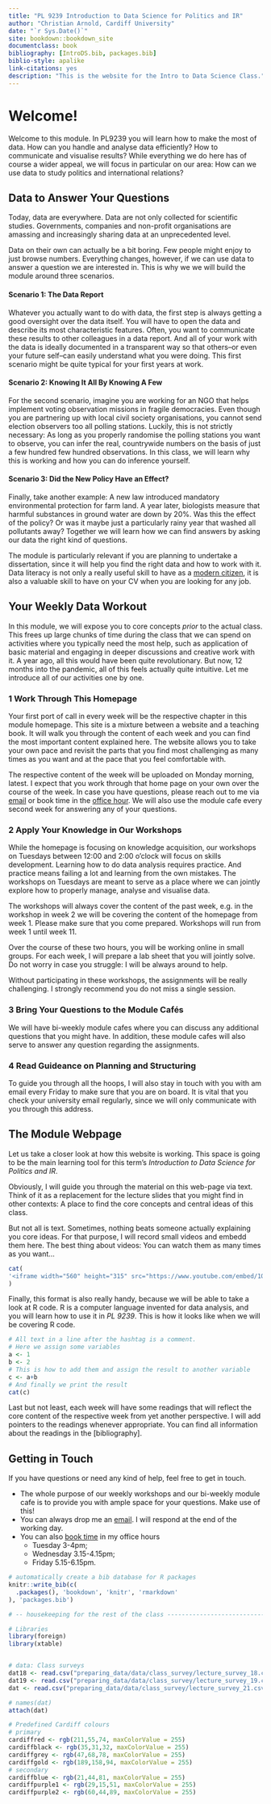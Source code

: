 ```yaml
--- 
title: "PL 9239 Introduction to Data Science for Politics and IR"
author: "Christian Arnold, Cardiff University"
date: "`r Sys.Date()`"
site: bookdown::bookdown_site
documentclass: book
bibliography: [IntroDS.bib, packages.bib]
biblio-style: apalike
link-citations: yes
description: "This is the website for the Intro to Data Science Class."
---
```





# Welcome! {-}
Welcome to this module. In PL9239 you will learn how to make the most of data. How can you handle and analyse data efficiently? How to communicate and visualise results? While everything we do here has of course a wider appeal, we will focus in particular on our area: How can we use data to study politics and international relations?


## Data to Answer Your Questions {-}
<!-- Why are we doing this? -->

Today, data are everywhere. Data are not only collected for scientific studies. Governments, companies and non-profit organisations are amassing and increasingly sharing data at an unprecedented level. 

Data on their own can actually be a bit boring. Few people might enjoy to just browse numbers. Everything changes, however, if we can use data to answer a question we are interested in. This is why we we will build the module around three scenarios.

#### Scenario 1: The Data Report {-}
Whatever you actually want to do with data, the first step is always getting a good oversight over the data itself. You will have to open the data and describe its most characteristic features. Often, you want to communicate these results to other colleagues in a data report. And all of your work with the data is ideally documented in a transparent way so that others--or even your future self--can easily understand what you were doing. This first scenario might be quite typical for your first years at work. 

#### Scenario 2: Knowing It All By Knowing A Few {-}
For the second scenario, imagine you are working for an NGO that helps implement voting observation missions in fragile democracies. Even though you are partnering up with local civil society organisations, you cannot send election observers too all polling stations. Luckily, this is not strictly necessary: As long as you properly randomise the polling stations you want to observe, you can infer the real, countrywide numbers on the basis of just a few hundred few hundred observations. In this class, we will learn why this is working and how you can do inference yourself. 

#### Scenario 3: Did the New Policy Have an Effect? {-}
Finally, take another example: A new law introduced mandatory environmental protection for farm land. A year later, biologists measure that harmful substances in ground water are down by 20%. Was this the effect of the policy? Or was it maybe just a particularly rainy year that washed all pollutants away? Together we will learn how we can find answers by asking our data the right kind of questions.


The module is particularly relevant if you are planning to undertake a dissertation, since it will help you find the right data and how to work with it. Data literacy is not only a really useful skill to have as a [modern citizen](https://datajusticelab.org/), it is also a valuable skill to have on your CV when you are looking for any job.





## Your Weekly Data Workout{-}
<!-- How to use this material? -->
In this module, we will expose you to core concepts _prior_ to the actual class. This frees up large chunks of time during the class that we can spend on activities where you typically need the most help, such as application of basic material and engaging in deeper discussions and creative work with it. A year ago, all this would have been quite revolutionary. But now, 12 months into the pandemic, all of this feels actually quite intuitive. Let me introduce all of our activities one by one.


### 1 Work Through This Homepage {-}

Your first port of call in every week will be the respective chapter in this module homepage. This site is a mixture between a website and a teaching book. It will walk you through the content of each week and you can find the most important content explained here. The website allows you to take your own pace and revisit the parts that you find most challenging as many times as you want and at the pace that you feel comfortable with.

The respective content of the week will be uploaded on Monday morning, latest. I expect that you work through that home page on your own over the course of the week. In case you have questions, please reach out to me via [email](mailto:arnoldc6@cardiff.ac.uk) or book time in the [office hour](https://tinyurl.com/yayvd5no). We will also use the module cafe every second week for answering any of your questions.



### 2 Apply Your Knowledge in Our Workshops {-}

While the homepage is focusing on knowledge acquisition, our workshops on Tuesdays between 12:00 and 2:00 o'clock will focus on skills development. Learning how to do data analysis requires practice. And practice means failing a lot and learning from the own mistakes. The workshops on Tuesdays are meant to serve as a place where we can jointly explore how to properly manage, analyse and visualise data.

The workshops will always cover the content of the past week, e.g. in the workshop in week 2 we will be covering the content of the homepage from week 1. Please make sure that you come prepared. Workshops will run from week 1 until week 11. 

Over the course of these two hours, you will be working online in small groups. For each week, I will prepare a lab sheet that you will jointly solve. Do not worry in case you struggle: I will be always around to help.

Without participating in these workshops, the assignments will be really challenging. I strongly recommend you do not miss a single session.



### 3 Bring Your Questions to the Module Cafés {-}

We will have bi-weekly module cafes where you can discuss any additional questions that you might have. In addition, these module cafes will also serve to answer any question regarding the assignments.

### 4 Read Guideance on Planning and Structuring {-}
To guide you through all the hoops, I will also stay in touch with you with am email every Friday to make sure that you are on board. It is vital that you check your university email regularly, since we will only communicate with you through this address. 


## The Module Webpage {-}
<!-- What is this page for? -->
Let us take a closer look at how this website is working. This space is going to be the main learning tool for this term's *Introduction to Data Science for Politics and IR*. 

Obviously, I will guide you through the material on this web-page via text. Think of it as a replacement for the lecture slides that you might find in other contexts: A place to find the core concepts and central ideas of this class. 

But not all is text. Sometimes, nothing beats someone actually explaining you core ideas. For that purpose, I will record small videos and embedd them here. The best thing about videos: You can watch them as many times as you want...


```r
cat(
'<iframe width="560" height="315" src="https://www.youtube.com/embed/1QJ6P8Yxil4" frameborder="0" allow="accelerometer; autoplay; clipboard-write; encrypted-media; gyroscope; picture-in-picture" allowfullscreen></iframe>'
)
```

Finally, this format is also really handy, because we will be able to take a look at R code. R is a computer language invented for data analysis, and you will learn how to use it in *PL 9239*. This is how it looks like when we will be covering R code.
```r
# All text in a line after the hashtag is a comment.
# Here we assign some variables
a <- 1 
b <- 2
# This is how to add them and assign the result to another variable
c <- a+b
# And finally we print the result
cat(c)
```




Last but not least, each week will have some readings that will reflect the core content of the respective week from yet another perspective. I will add pointers to the readings whenever appropriate. You can find all information about the readings in the [bibliography].


## Getting in Touch {-}
If you have questions or need any kind of help, feel free to get in touch.

* The whole purpose of our weekly workshops and our bi-weekly module cafe is to provide you with ample space for your questions. Make use of this!
* You can always drop me an [email](mailto:arnoldc6@cardiff.ac.uk). I will respond at the end of the working day. 
* You can also [book time](https://tinyurl.com/yayvd5no) in my office hours 
  * Tuesday 3-4pm;
  * Wednesday 3.15-4.15pm;
  * Friday 5.15-6.15pm.



<!-- To compile this example to PDF, you need XeLaTeX. You are recommended to install TinyTeX (which includes XeLaTeX): <https://yihui.org/tinytex/>. -->

```r
# automatically create a bib database for R packages
knitr::write_bib(c(
  .packages(), 'bookdown', 'knitr', 'rmarkdown'
), 'packages.bib')
```


```r
# -- housekeeping for the rest of the class ------------------------------------ 

# Libraries
library(foreign)
library(xtable)


# data: Class surveys
dat18 <- read.csv("preparing_data/data/class_survey/lecture_survey_18.csv")
dat19 <- read.csv("preparing_data/data/class_survey/lecture_survey_19.csv")
dat <- read.csv("preparing_data/data/class_survey/lecture_survey_21.csv")

# names(dat)
attach(dat)

# Predefined Cardiff colours
# primary
cardiffred <- rgb(211,55,74, maxColorValue = 255)
cardiffblack <- rgb(35,31,32, maxColorValue = 255)
cardiffgrey <- rgb(47,68,78, maxColorValue = 255)
cardiffgold <- rgb(189,158,94, maxColorValue = 255)
# secondary 
cardiffblue <- rgb(21,44,81, maxColorValue = 255)
cardiffpurple1 <- rgb(29,15,51, maxColorValue = 255)
cardiffpurple2 <- rgb(60,44,89, maxColorValue = 255)

```





